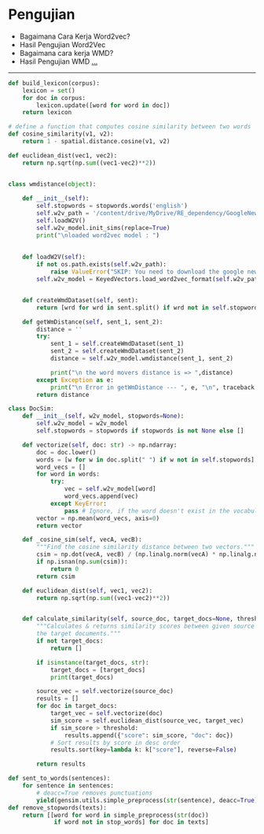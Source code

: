 
# Pengujian 
- Bagaimana Cara Kerja Word2vec?
- Hasil Pengujian Word2Vec
- Bagaimana cara kerja WMD?
- Hasil Pengujian WMD
  [...](https://docs.google.com/presentation/d/1O0E7MSXf-KOGmXD05FlminhMrGlvBINZcYu-crI45vQ/edit?usp=sharing)

---
<CodeSurferLayout>

```python
def build_lexicon(corpus):
    lexicon = set()
    for doc in corpus:
        lexicon.update([word for word in doc])
    return lexicon
```
  
```python
# define a function that computes cosine similarity between two words
def cosine_similarity(v1, v2):
    return 1 - spatial.distance.cosine(v1, v2)

```

```python
def euclidean_dist(vec1, vec2):
    return np.sqrt(np.sum((vec1-vec2)**2))
```

```python

class wmdistance(object):
    
    def __init__(self):
        self.stopwords = stopwords.words('english')
        self.w2v_path = '/content/drive/MyDrive/RE_dependency/GoogleNews-vectors-negative300.bin.gz'
        self.loadW2V()
        self.w2v_model.init_sims(replace=True)
        print("\nloaded word2vec model : ")
    
    
    def loadW2V(self):
        if not os.path.exists(self.w2v_path):
            raise ValueError("SKIP: You need to download the google news model")
        self.w2v_model = KeyedVectors.load_word2vec_format(self.w2v_path, limit=300000, binary=True)

```

```python

    def createWmdDataset(self, sent):
        return [wrd for wrd in sent.split() if wrd not in self.stopwords]

    def getWmDistance(self, sent_1, sent_2):
        distance = ''
        try:
            sent_1 = self.createWmdDataset(sent_1)
            sent_2 = self.createWmdDataset(sent_2)
            distance = self.w2v_model.wmdistance(sent_1, sent_2)

            print("\n the word movers distance is => ",distance)
        except Exception as e:
            print("\n Error in getWmDistance --- ", e, "\n", traceback.format_exc())
        return distance

```

```python
class DocSim:
    def __init__(self, w2v_model, stopwords=None):
        self.w2v_model = w2v_model
        self.stopwords = stopwords if stopwords is not None else []

    def vectorize(self, doc: str) -> np.ndarray:
        doc = doc.lower()
        words = [w for w in doc.split(" ") if w not in self.stopwords]
        word_vecs = []
        for word in words:
            try:
                vec = self.w2v_model[word]
                word_vecs.append(vec)
            except KeyError:                
                pass # Ignore, if the word doesn't exist in the vocabulary
        vector = np.mean(word_vecs, axis=0)
        return vector

    def _cosine_sim(self, vecA, vecB):
        """Find the cosine similarity distance between two vectors."""
        csim = np.dot(vecA, vecB) / (np.linalg.norm(vecA) * np.linalg.norm(vecB)) 
        if np.isnan(np.sum(csim)):
            return 0
        return csim
```

```python
    def euclidean_dist(self, vec1, vec2):
        return np.sqrt(np.sum((vec1-vec2)**2))


    def calculate_similarity(self, source_doc, target_docs=None, threshold=0):
        """Calculates & returns similarity scores between given source document & all
        the target documents."""
        if not target_docs:
            return []

        if isinstance(target_docs, str):
            target_docs = [target_docs]
            print(target_docs)

        source_vec = self.vectorize(source_doc)
        results = []
        for doc in target_docs:
            target_vec = self.vectorize(doc)
            sim_score = self.euclidean_dist(source_vec, target_vec)
            if sim_score > threshold:
                results.append({"score": sim_score, "doc": doc})
            # Sort results by score in desc order
            results.sort(key=lambda k: k["score"], reverse=False)

        return results


```

```python
def sent_to_words(sentences):
    for sentence in sentences:
        # deacc=True removes punctuations
        yield(gensim.utils.simple_preprocess(str(sentence), deacc=True))
def remove_stopwords(texts):
    return [[word for word in simple_preprocess(str(doc)) 
             if word not in stop_words] for doc in texts]
```

</CodeSurferLayout>
